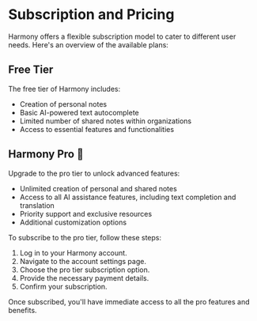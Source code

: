# Subscription and Pricing

Harmony offers a flexible subscription model to cater to different user needs. Here's an overview of the available plans:

## Free Tier

The free tier of Harmony includes:

- Creation of personal notes
- Basic AI-powered text autocomplete
- Limited number of shared notes within organizations
- Access to essential features and functionalities

## Harmony Pro 🌟

Upgrade to the pro tier to unlock advanced features:

- Unlimited creation of personal and shared notes
- Access to all AI assistance features, including text completion and translation
- Priority support and exclusive resources
- Additional customization options

To subscribe to the pro tier, follow these steps:

1. Log in to your Harmony account.
2. Navigate to the account settings page.
3. Choose the pro tier subscription option.
4. Provide the necessary payment details.
5. Confirm your subscription.

Once subscribed, you'll have immediate access to all the pro features and benefits.
